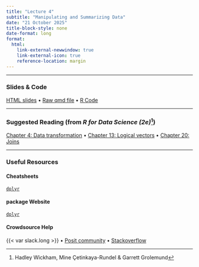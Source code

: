```yaml
---
title: "Lecture 4"
subtitle: "Manipulating and Summarizing Data"
date: "21 October 2025"
title-block-style: none
date-format: long
format:
  html:
    link-external-newwindow: true
    link-external-icon: true
    reference-location: margin
---
```

---

### Slides & Code

[HTML slides](CSSS508_Lecture4.qmd) • 
[Raw qmd file](https://raw.githubusercontent.com/vsass/CSSS508/main/Lectures/Lecture4/CSSS508_Lecture4.qmd) •
[R Code](CSSS508_Lecture4_Code.R)

---

### Suggested Reading (from *R for Data Science (2e)*^[Hadley Wickham, Mine Çetinkaya-Rundel & Garrett Grolemund])

[Chapter 4: Data transformation](https://r4ds.hadley.nz/data-transform) • 
[Chapter 13: Logical vectors](https://r4ds.hadley.nz/logicals) •
[Chapter 20: Joins](https://r4ds.hadley.nz/joins)

---

### Useful Resources

#### Cheatsheets
[`dplyr`](https://rstudio.github.io/cheatsheets/data-transformation.pdf)

#### package Website
[`dplyr`](https://dplyr.tidyverse.org/)

#### Crowdsource Help

{{< var slack.long >}} • 
[Posit community](https://community.rstudio.com/) • 
[Stackoverflow](https://stackoverflow.com/)


